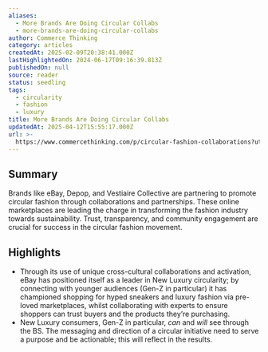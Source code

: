 ```yaml
---
aliases:
  - More Brands Are Doing Circular Collabs
  - more-brands-are-doing-circular-collabs
author: Commerce Thinking
category: articles
createdAt: 2025-02-09T20:38:41.000Z
lastHighlightedOn: 2024-06-17T09:16:39.813Z
publishedOn: null
source: reader
status: seedling
tags:
  - circularity
  - fashion
  - luxury
title: More Brands Are Doing Circular Collabs
updatedAt: 2025-04-12T15:55:17.000Z
url: >-
  https://www.commercethinking.com/p/circular-fashion-collaborations?utm_source=post-email-title&publication_id=1474159&post_id=145286739&utm_campaign=email-post-title&isFreemail=true&r=31t9d7&triedRedirect=true&utm_medium=email
---
```

## Summary

Brands like eBay, Depop, and Vestiaire Collective are partnering to promote circular fashion through collaborations and partnerships. These online marketplaces are leading the charge in transforming the fashion industry towards sustainability. Trust, transparency, and community engagement are crucial for success in the circular fashion movement.

## Highlights

- Through its use of unique cross-cultural collaborations and activation, eBay has positioned itself as a leader in New Luxury circularity; by connecting with younger audiences (Gen-Z in particular) it has championed shopping for hyped sneakers and luxury fashion via pre-loved marketplaces, whilst collaborating with experts to ensure shoppers can trust buyers and the products they’re purchasing.
- New Luxury consumers, Gen-Z in particular, _can_ and _will_ see through the BS. The messaging and direction of a circular initiative need to serve a purpose and be actionable; this will reflect in the results.

